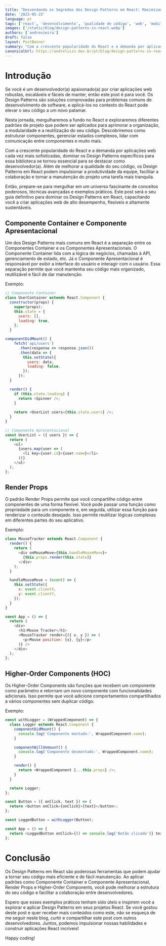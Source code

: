 ```yaml
---
title: "Desvendando os Segredos dos Design Patterns em React: Maximizando a Eficiência e a Manutenibilidade do seu Código!"
date: '2023-05-23'
language: pt
tags: ['react', 'desenvolvimento', 'qualidade de código', 'web', 'mobile']
images: ['/static/blog/design-patterns-in-react.webp']
authors: ['andrevieira']
draft: false
layout: PostBanner
summary: "Com a crescente popularidade do React e a demanda por aplicações web cada vez mais sofisticadas, dominar os Design Patterns específicos para essa biblioteca se tornou essencial para se destacar como desenvolvedor(a)."
canonicalUrl: https://andreluizv.dev.br/pt/blog/design-patterns-in-react
---
```


# Introdução
Se você é um desenvolvedor(a) apaixonado(a) por criar aplicações web robustas, escaláveis e fáceis de manter, então este post é para você. Os Design Patterns são soluções comprovadas para problemas comuns de desenvolvimento de software, e aplicá-los no contexto do React pode elevar o seu código a um novo patamar.

Nesta jornada, mergulharemos a fundo no React e exploraremos diferentes padrões de projeto que podem ser aplicados para aprimorar a organização, a modularidade e a reutilização do seu código. Descobriremos como estruturar componentes, gerenciar estados complexos, lidar com comunicação entre componentes e muito mais.

Com a crescente popularidade do React e a demanda por aplicações web cada vez mais sofisticadas, dominar os Design Patterns específicos para essa biblioteca se tornou essencial para se destacar como desenvolvedor(a). Além de melhorar a qualidade do seu código, os Design Patterns em React podem impulsionar a produtividade da equipe, facilitar a colaboração e tornar a manutenção do projeto uma tarefa mais tranquila.

Então, prepare-se para mergulhar em um universo fascinante de conceitos poderosos, técnicas avançadas e exemplos práticos. Este post será o seu guia definitivo para dominar os Design Patterns em React, capacitando você a criar aplicações web de alto desempenho, flexíveis e altamente sustentáveis.

## Componente Container e Componente Apresentacional
Um dos Design Patterns mais comuns em React é a separação entre os Componentes Container e os Componentes Apresentacionais. O Componente Container lida com a lógica de negócios, chamadas à API, gerenciamento de estado, etc. Já o Componente Apresentacional é responsável por exibir a interface do usuário e interagir com o usuário. Essa separação permite que você mantenha seu código mais organizado, reutilizável e fácil de dar manutenção.

Exemplo:

``` javascript
// Componente Container
class UserContainer extends React.Component {
  constructor(props) {
    super(props);
    this.state = {
      users: [],
      loading: true,
    };
  }

componentDidMount() {
    fetch('api/users')
      .then(response => response.json())
      .then(data => {
        this.setState({
          users: data,
          loading: false,
        });
      });
  }

  render() {
    if (this.state.loading) {
      return <Spinner />;
    }
    
    return <UserList users={this.state.users} />;
  }
}

// Componente Apresentacional
const UserList = ({ users }) => {
  return (
    <ul>
      {users.map(user => (
        <li key={user.id}>{user.name}</li>
      ))}
    </ul>
  );
};
``` 

## Render Props
O padrão Render Props permite que você compartilhe código entre componentes de uma forma flexível. Você pode passar uma função como propriedade para um componente e, em seguida, utilizar essa função para renderizar o conteúdo desejado. Isso permite reutilizar lógicas complexas em diferentes partes do seu aplicativo.

Exemplo:

``` javascript
class MouseTracker extends React.Component {
  render() {
    return (
      <div onMouseMove={this.handleMouseMove}>
        {this.props.render(this.state)}
      </div>
    );
  }

  handleMouseMove = (event) => {
    this.setState({
      x: event.clientX,
      y: event.clientY,
    });
  }
}

const App = () => {
  return (
    <div>
      <h1>Mouse Tracker</h1>
      <MouseTracker render={({ x, y }) => (
        <p>Mouse position: {x}, {y}</p>
      )} />
    </div>
  );
};
```

## Higher-Order Components (HOC)
Os Higher-Order Components são funções que recebem um componente como parâmetro e retornam um novo componente com funcionalidades adicionais. Isso permite que você adicione comportamentos compartilhados a vários componentes sem duplicar código.

Exemplo:

``` javascript
const withLogger = (WrappedComponent) => {
  class Logger extends React.Component {
    componentDidMount() {
      console.log('Componente montado:', WrappedComponent.name);
    }

    componentWillUnmount() {
      console.log('Componente desmontado:', WrappedComponent.name);
    }

    render() {
      return <WrappedComponent {...this.props} />;
    }
  }

  return Logger;
};

const Button = ({ onClick, text }) => {
  return <button onClick={onClick}>{text}</button>;
};

const LoggedButton = withLogger(Button);

const App = () => {
  return <LoggedButton onClick={() => console.log('Botão clicado')} text="Clique Aqui" />;
};
```

# Conclusão
Os Design Patterns em React são poderosas ferramentas que podem ajudar a tornar seu código mais eficiente e de fácil manutenção. Ao aplicar padrões como Componente Container e Componente Apresentacional, Render Props e Higher-Order Components, você pode melhorar a estrutura do seu código e facilitar a colaboração entre desenvolvedores.

Espero que esses exemplos práticos tenham sido úteis e inspirem você a explorar e aplicar Design Patterns em seus projetos React. Se você gostou deste post e quer receber mais conteúdos como este, não se esqueça de me seguir neste blog, curtir e compartilhar este post com outros desenvolvedores. Juntos, podemos impulsionar nossas habilidades e construir aplicações React incríveis!

Happy coding!
